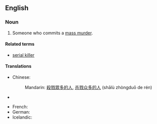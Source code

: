 ==English==
{{wikipedia|Mass murder}}
===Noun===
{{en-noun|sg=[[mass]] [[murderer]]}}

# Someone who commits a [[mass murder]].

====Related terms====
* [[serial killer]]

====Translations====
{{trans-top|someone who commits a mass murder}}
* Chinese:
*: Mandarin: {{i|no exact term exists}} [[殺戮]][[眾多]][[的]][[人]], [[杀戮]][[众多]][[的]][[人]] (shālù zhòngduō de rén)
* {{trreq|Finnish}}
{{trans-mid}}
* French: {{t-|fr|tueur de masse|m}}
* German: {{t+|de|Massenmörder|m}}
* Icelandic: {{t|is|fjöldamorðingi|m}}
{{trans-bottom}}